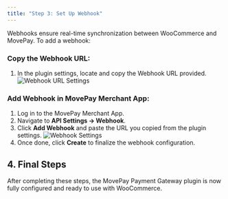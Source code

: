 ```yaml
---
title: "Step 3: Set Up Webhook"
---
```


Webhooks ensure real-time synchronization between WooCommerce and MovePay. To add a webhook:

### Copy the Webhook URL:
1. In the plugin settings, locate and copy the Webhook URL provided.
![Webhook URL Settings](/plugins/woocommerce/settings-enabled.png)

### Add Webhook in MovePay Merchant App:
1. Log in to the MovePay Merchant App.
2. Navigate to **API Settings → Webhook**.
3. Click **Add Webhook** and paste the URL you copied from the plugin settings.
![Webhook Settings](/plugins/add-webhook.png)
4. Once done, click **Create** to finalize the webhook configuration.

## 4. Final Steps

After completing these steps, the MovePay Payment Gateway plugin is now fully configured and ready to use with WooCommerce.
